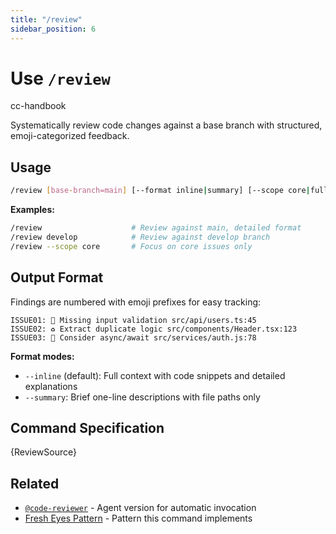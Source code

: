 ```yaml
---
title: "/review"
sidebar_position: 6
---
```



# Use `/review`

<span className="badge badge--primary">cc-handbook</span>

Systematically review code changes against a base branch with structured, emoji-categorized feedback.

## Usage

```bash
/review [base-branch=main] [--format inline|summary] [--scope core|full]
```

**Examples:**
```bash
/review                    # Review against main, detailed format
/review develop            # Review against develop branch
/review --scope core       # Focus on core issues only
```

## Output Format

Findings are numbered with emoji prefixes for easy tracking:

```
ISSUE01: 🔧 Missing input validation src/api/users.ts:45
ISSUE02: ♻️ Extract duplicate logic src/components/Header.tsx:123
ISSUE03: 🌱 Consider async/await src/services/auth.js:78
```

**Format modes:**
- `--inline` (default): Full context with code snippets and detailed explanations
- `--summary`: Brief one-line descriptions with file paths only

## Command Specification

<CodeBlock language="markdown">
{ReviewSource}
</CodeBlock>

## Related

- [`@code-reviewer`](/component-reference/agents/code-reviewer) - Agent version for automatic invocation
- [Fresh Eyes Pattern](/tips-and-tricks/fresh-eyes-pattern) - Pattern this command implements
